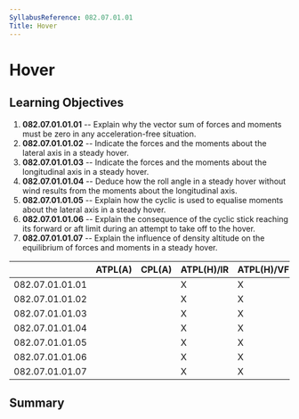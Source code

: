 ```yaml
---
SyllabusReference: 082.07.01.01
Title: Hover
---
```


# Hover

## Learning Objectives

1.  **082.07.01.01.01** -- Explain why the vector sum of forces and moments must
    be zero in any acceleration-free situation.
2.  **082.07.01.01.02** -- Indicate the forces and the moments about the lateral
    axis in a steady hover.
3.  **082.07.01.01.03** -- Indicate the forces and the moments about the
    longitudinal axis in a steady hover.
4.  **082.07.01.01.04** -- Deduce how the roll angle in a steady hover without
    wind results from the moments about the longitudinal axis.
5.  **082.07.01.01.05** -- Explain how the cyclic is used to equalise moments
    about the lateral axis in a steady hover.
6.  **082.07.01.01.06** -- Explain the consequence of the cyclic stick reaching
    its forward or aft limit during an attempt to take off to the hover.
7.  **082.07.01.01.07** -- Explain the influence of density altitude on the
    equilibrium of forces and moments in a steady hover.

|                 | ATPL(A) | CPL(A) | ATPL(H)/IR | ATPL(H)/VFR | CPL(H) | IR  | CBIR(A) |
| --------------- | ------- | ------ | ---------- | ----------- | ------ | --- | ------- |
| 082.07.01.01.01 |         |        | X          | X           | X      |     |         |
| 082.07.01.01.02 |         |        | X          | X           | X      |     |         |
| 082.07.01.01.03 |         |        | X          | X           | X      |     |         |
| 082.07.01.01.04 |         |        | X          | X           | X      |     |         |
| 082.07.01.01.05 |         |        | X          | X           | X      |     |         |
| 082.07.01.01.06 |         |        | X          | X           | X      |     |         |
| 082.07.01.01.07 |         |        | X          | X           | X      |     |         |

## Summary
